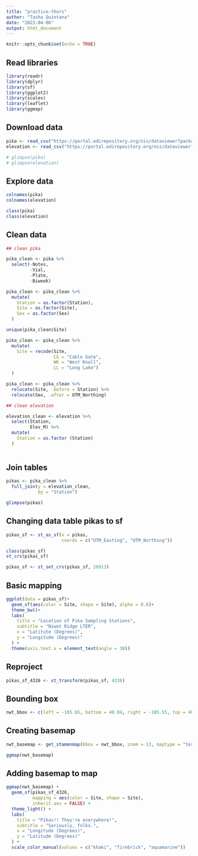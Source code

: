 ```yaml
---
title: "practice-thurs"
author: "Tasha Quintana"
date: "2023-04-06"
output: html_document
---
```


```r
knitr::opts_chunk$set(echo = TRUE)
```

## Read libraries

```r
library(readr)
library(dplyr)
library(sf)
library(ggplot2)
library(scales)
library(leaflet)
library(ggmap)
```

## Download data

```r

pika <- read_csv("https://portal.edirepository.org/nis/dataviewer?packageid=knb-lter-nwt.268.1&entityid=43270add3532c7f3716404576cfb3f2c")
elevation <- read_csv("https://portal.edirepository.org/nis/dataviewer?packageid=knb-lter-nwt.268.1&entityid=6a10b35988119d0462837f9bfa31dd2f")

# glimpse(pika)
# glimpse(elevation)

```

## Explore data

```r

colnames(pika)
colnames(elevation)

class(pika)
class(elevation)

```

## Clean data

```r

## clean pika

pika_clean <- pika %>% 
  select(-Notes,
         -Vial,
         -Plate,
         -Biweek)

pika_clean <- pika_clean %>% 
  mutate(
    Station = as.factor(Station),
    Site = as.factor(Site),
    Sex = as.factor(Sex)
  )

unique(pika_clean$Site)

pika_clean <- pika_clean %>% 
  mutate(
    Site = recode(Site,
                  CG = "Cable Gate", 
                  WK = "West Knoll", 
                  LL = "Long Lake")
  )

pika_clean <- pika_clean %>% 
  relocate(Site, .before = Station) %>% 
  relocate(Sex, .after = UTM_Northing)

## clean elevation

elevation_clean <- elevation %>% 
  select(Station, 
         Elev_M) %>% 
  mutate(
    Station = as.factor (Station)
  )
  

```

## Join tables

```r

pikas <- pika_clean %>% 
  full_join(y = elevation_clean,
            by = "Station")

glimpse(pikas)
```

## Changing data table pikas to sf

```r

pikas_sf <- st_as_sf(x = pikas,
                     coords = c("UTM_Easting", "UTM_Northing"))

class(pikas_sf)
st_crs(pikas_sf)

pikas_sf <- st_set_crs(pikas_sf, 26913)

```

## Basic mapping

```r

ggplot(data = pikas_sf)+
  geom_sf(aes(color = Site, shape = Site), alpha = 0.6)+
  theme_bw()+
  labs(
    title = "Location of Pika Sampling Stations",
    subtitle = "Niwot Ridge LTER",
    x = "Latitute (Degrees)",
    y = "Longitude (Degrees)"
  ) +
  theme(axis.text.x = element_text(angle = 30))

```

## Reproject 

```r

pikas_sf_4326 <- st_transform(pikas_sf, 4326)

```

## Bounding box

```r

nwt_bbox <- c(left = -105.65, bottom = 40.04, right = -105.55, top = 40.1)

```

## Creating basemap

```r

nwt_basemap <- get_stamenmap(bbox = nwt_bbox, zoom = 13, maptype = "terrain")

ggmap(nwt_basemap)

```

## Adding basemap to map

```r

ggmap(nwt_basemap) +
  geom_sf(pikas_sf_4326,
          mapping = aes(color = Site, shape = Site),
          inherit.aes = FALSE) +
  theme_light() +
  labs(
    title = "Pikas!! They're everywhere!",
    subtitle = "Seriously, folks.",
    x = "Longitude (Degrees)",
    y = "Latitude (Degrees)"
  ) +
  scale_color_manual(values = c("khaki", "firebrick", "aquamarine"))

```


